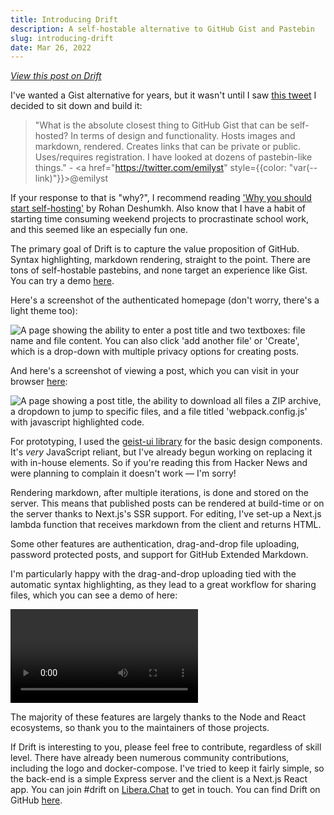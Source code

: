 ```yaml
---
title: Introducing Drift
description: A self-hostable alternative to GitHub Gist and Pastebin
slug: introducing-drift
date: Mar 26, 2022
---
```


_[View this post on Drift](https://paste.maxleiter.com/post/9d77d452-8ccf-4056-89dd-9bf9f96dfc3c)_

I've wanted a Gist alternative for years, but it wasn't until I saw [this tweet](https://twitter.com/emilyst/status/1499858264346935297) I decided to sit down and build it:

> "What is the absolute closest thing to GitHub Gist that can be self-hosted? In terms of design and functionality. Hosts images and markdown, rendered. Creates links that can be private or public. Uses/requires registration. I have looked at dozens of pastebin-like things." - <a href="https://twitter.com/emilyst" style={{color: "var(--link)"}}>@emilyst</a>

If your response to that is "why?", I recommend reading ['Why you should start self-hosting'](https://rohanrd.xyz/posts/why-you-should-start-self-hosting/) by Rohan Deshumkh. Also know that I have a habit of starting time consuming weekend projects to procrastinate school work, and this seemed like an especially fun one.

The primary goal of Drift is to capture the value proposition of GitHub. Syntax highlighting, markdown rendering, straight to the point. There are tons of self-hostable pastebins, and none target an experience like Gist. You can try a demo [here](https://drift.maxleiter.com).

Here's a screenshot of the authenticated homepage (don't worry, there's a light theme too):

<img src="/blog/drift/new.png" alt="A page showing the ability to enter a post title and two textboxes: file name and file content. You can also click 'add another file' or 'Create', which is a drop-down with multiple privacy options for creating posts." />

And here's a screenshot of viewing a post, which you can visit in your browser [here](https://paste.maxleiter.com/post/2ad57c13-4c40-4183-b41b-67e127fc5995):

<img src="/blog/drift/view-post.png" alt="A page showing a post title, the ability to download all files a ZIP archive, a dropdown to jump to specific files, and a file titled 'webpack.config.js' with javascript highlighted code." />

For prototyping, I used the [geist-ui library](https://geist-ui.dev) for the basic design components. It's _very_ JavaScript reliant, but I've already begun working on replacing it with in-house elements. So if you're reading this from Hacker News and were planning to complain it doesn't work &mdash; I'm sorry!

Rendering markdown, after multiple iterations, is done and stored on the server. This means that published posts can be rendered at build-time or on the server thanks to Next.js's SSR support. For editing, I've set-up a Next.js lambda function that receives markdown from the client and returns HTML.

Some other features are authentication, drag-and-drop file uploading, password protected posts, and support for GitHub Extended Markdown.

I'm particularly happy with the drag-and-drop uploading tied with the automatic syntax highlighting, as they lead to a great workflow for sharing files, which you can see a demo of here:

<video controls>
    <source src="/blog/drift/view-post-demo.webm" type="video/webm" />
</video>

The majority of these features are largely thanks to the Node and React ecosystems, so thank you to the maintainers of those projects.

If Drift is interesting to you, please feel free to contribute, regardless of skill level. There have already been numerous community contributions, including the logo and docker-compose. I've tried to keep it fairly simple, so the back-end is a simple Express server and the client is a Next.js React app. You can join #drift on [Libera.Chat](https://libera.chat) to get in touch. You can find Drift on GitHub [here](https://github.com/maxleiter/drift).
